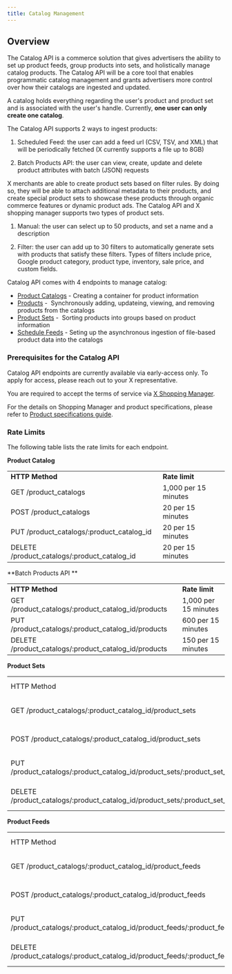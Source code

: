 ```yaml
---
title: Catalog Management
---
```

## Overview

The Catalog API is a commerce solution that gives advertisers the ability to set up product feeds, group products into sets, and holistically manage catalog products. The Catalog API will be a core tool that enables programmatic catalog management and grants advertisers more control over how their catalogs are ingested and updated.

A catalog holds everything regarding the user's product and product set and is associated with the user's handle. Currently, **one user can only create one catalog**. 

The Catalog API supports 2 ways to ingest products:

1.  Scheduled Feed: the user can add a feed url (CSV, TSV, and XML) that will be periodically fetched (X currently supports a file up to 8GB)

2.  Batch Products API: the user can view, create, update and delete product attributes with batch (JSON) requests


X merchants are able to create product sets based on filter rules. By doing so, they will be able to attach additional metadata to their products, and create special product sets to showcase these products through organic commerce features or dynamic product ads. The Catalog API and X shopping manager supports two types of product sets. 

1.  Manual: the user can select up to 50 products, and set a name and a description

2.  Filter: the user can add up to 30 filters to automatically generate sets with products that satisfy these filters. Types of filters include price, Google product category, product type, inventory, sale price, and custom fields.


Catalog API comes with 4 endpoints to manage catalog:

* [Product Catalogs](https://developer.x.com/en/docs/x-ads-api/catalog-management/api-reference/product-catalogs) \- Creating a container for product information
* [Products](https://developer.x.com/en/docs/x-ads-api/catalog-management/api-reference/products) -  Synchronously adding, updateing, viewing, and removing products from the catalogs
* [Product Sets](https://developer.x.com/en/docs/x-ads-api/catalog-management/api-reference/product-sets) -  Sorting products into groups based on product information
* [Schedule Feeds](https://developer.x.com/en/docs/twitter-ads-api/catalog-management/api-reference/scheduled-feeds) \- Seting up the asynchronous ingestion of file-based product data into the catalogs

### Prerequisites for the Catalog API

Catalog API endpoints are currently available via early-access only. To apply for access, please reach out to your X representative. 

You are required to accept the terms of service via [X Shopping Manager](https://ads.twitter.com/shopping_manager).

For the details on Shopping Manager and product specifications, please refer to [Product specifications guide](https://business.twitter.com/en/help/shopping-specs.html).

### Rate Limits 

The following table lists the rate limits for each endpoint.

**Product Catalog**

|     |     |
| :--- | :--- |
| **HTTP Method** | **Rate limit** |
| GET /product_catalogs | 1,000 per 15 minutes |
| POST /product_catalogs | 20 per 15 minutes |
| PUT /product\_catalogs/:product\_catalog_id | 20 per 15 minutes |
| DELETE /product\_catalogs/:product\_catalog_id | 20 per 15 minutes |

**Batch Products API **

|     |     |
| :--- | :--- |
| **HTTP Method** | **Rate limit** |
| GET /product\_catalogs/:product\_catalog_id/products | 1,000 per 15 minutes |
| PUT /product\_catalogs/:product\_catalog_id/products | 600 per 15 minutes |
| DELETE /product\_catalogs/:product\_catalog_id/products | 150 per 15 minutes |

**Product Sets**

|     |     |
| :--- | :--- |
| HTTP Method | Rate limit |
| GET /product\_catalogs/:product\_catalog\_id/product\_sets | 2,000 per 15 minutes |
| POST /product\_catalogs/:product\_catalog\_id/product\_sets | 100 per 15 minutes |
| PUT /product\_catalogs/:product\_catalog\_id/product\_sets/:product\_set\_id | 500 per 15 minutes |
| DELETE /product\_catalogs/:product\_catalog\_id/product\_sets/:product\_set\_id | 100 per 15 minutes |

**Product Feeds**

|     |     |
| :--- | :--- |
| HTTP Method | Rate limit |
| GET /product\_catalogs/:product\_catalog\_id/product\_feeds | 1,000 per 15 minutes |
| POST /product\_catalogs/:product\_catalog\_id/product\_feeds | 20 per 15 minutes |
| PUT /product\_catalogs/:product\_catalog\_id/product\_feeds/:product\_feed\_id | 20 per 15 minutes |
| DELETE /product\_catalogs/:product\_catalog\_id/product\_feeds/:product\_feed\_id | 20 per 15 minutes |
